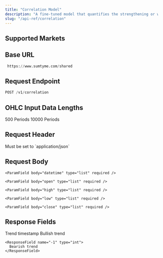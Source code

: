 ```yaml
---
title: "Correlation Model"
description: "A fine-tuned model that quantifies the strengthening or weakening of correlations across portfolio assets (2-30) in real-time."
slug: "/api-ref/correlation"
---
```


## Supported Markets

<CardGroup cols={3}>
  <Card title="Bonds" icon="landmark" />

  <Card title="Commodities" icon="ship" />

  <Card title="Cryptocurrencies" icon="bitcoin" />

  <Card title="Derivatives" icon="layer-group" />

  <Card title="Equities" icon="chart-line" />

  <Card title="Foreign Exchange" icon="money-bill-transfer" />

  <Card title="Indices" icon="chart-bar" />

  <Card title="REITs" icon="house" />

  <Card title="Tokenised Assets" icon="square" />
</CardGroup>

## Base URL

```python
 https://www.sumtyme.com/shared
```

## Request Endpoint

```python
POST /v1/correlation 
```

## OHLC Input Data Lengths

<CardGroup cols={3}>
  <Card title="Minimum Length">
    500 Periods
  </Card>

  <Card title="Maxiumum Length">
    10000 Periods
  </Card>
</CardGroup>

## Request Header

<ParamField header="Content-Type" type="string" required>
  Must be set to `application/json`
</ParamField>

## Request Body


<ParamField body="portfolio" type="object[]" required>

  <Expandable title="">
  
    <ParamField body="datetime" type="list" required />
   
    <ParamField body="open" type="list" required />
    
    <ParamField body="high" type="list" required />
    
    <ParamField body="low" type="list" required />
    
    <ParamField body="close" type="list" required />
  </Expandable>  
</ParamField>


## Response Fields

<ResponseField name="datetime" type="string">
  Trend timestamp
</ResponseField>

<ResponseField name="trend_identified" type="string">
  <Expandable title="Options">
    <ResponseField name="1" type="int">
      Bullish trend
    </ResponseField>

    <ResponseField name="-1" type="int">
      Bearish trend
    </ResponseField>
  </Expandable>
</ResponseField>

